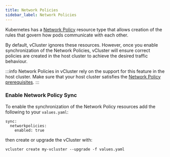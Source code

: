 ```yaml
---
title: Network Policies
sidebar_label: Network Policies
---
```


Kubernetes has a [Network Policy](https://kubernetes.io/docs/concepts/services-networking/network-policies/) resource type that allows creation of the rules that govern how pods communicate with each other.

By default, vCluster ignores these resources. However, once you enable synchronization of the Network Policies, vCluster will ensure correct policies are created in the host cluster to achieve the desired traffic behaviour.

:::info 
Network Policies in vCluster rely on the support for this feature in the host cluster. Make sure that your host cluster satisfies the [Network Policy prerequisites](https://kubernetes.io/docs/concepts/services-networking/network-policies/#prerequisites).
:::

### Enable Network Policy Sync
To enable the synchronization of the Network Policy resources add the following to your `values.yaml`:
```
sync:
  networkpolicies:
    enabled: true
```
then create or upgrade the vCluster with:

```
vcluster create my-vcluster --upgrade -f values.yaml
```